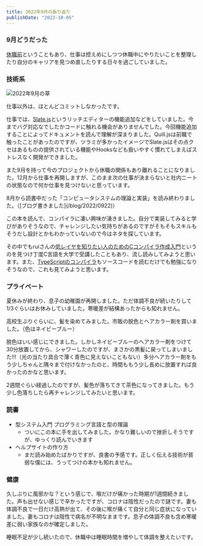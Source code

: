 ```yaml
---
title: 2022年9月の振り返り
publishDate: "2022-10-05"
---
```


### 9月どうだった

[休職前](/blog/2022/0930)ということもあり、仕事は控えめにしつつ休職中にやりたいことを整理したり自分のキャリアを見つめ直したりする日々を過ごしていました。

### 技術系

![2022年9月の草](/images/202209_github.png)

仕事以外は、ほとんどコミットしなかったです。

仕事では、[Slate.js](https://www.slatejs.org/examples/richtext)というリッチエディターの機能追加などをしていました。今までバグ対応なでしたかコードに触れる機会がありませんでした。今回機能追加することによってドキュメントを読んで理解が深まりました。Quill.jsは前職で触ったことがあったのですが、ツラミが多かったイメージでSlate.jsはその点クセはあるものの提供されている機能やHooksなども扱いやすく慣れてしまえばストレスなく開発ができました。

また9月を持って今のプロジェクトから休職の関係もあり離れることになりました。12月から仕事を再開しますが、このまま次の仕事が決まらないと社内ニートの状態なので何か仕事を見つけないと思っています。

<p><budoux-ja>8月から読書中だった「コンピュータシステムの理論と実装」を読み終わりました。（[ブログ書きました](/blog/2022/0922)）</budoux-ja></p>

この本を読んで、コンパイラに凄い興味が湧きました。自分で実装してみると学びがありそうなので、チャレンジしたい気持ちがあるのですがそもそもスキルもそうだし設計とかもわかっていないので今はネタを探しています。

その中でもruiさんの[低レイヤを知りたい人のためのCコンパイラ作成入門](https://www.sigbus.info/compilerbook)というのを見つけ丁度C言語を大学で受講したこともあり、流し読みしてみようと思います。また、[TypeScriptのコンパイラ](https://github.com/Microsoft/TypeScript/tree/main/src/compiler)もソースコードを読むだけでも勉強になりそうなので、これも見てみようと思います。


### プライベート
夏休みが終わり、息子の幼稚園が再開しました。ただ体調不良が続いたりして1/3ぐらいはお休みしていました。寒暖差が結構あったからも知れません。

高校生ぶりぐらいに、髪を染めてみました。市販の脱色とヘアカラー剤を買いました。（色はネイビーブルー）

<LinkCard url="https://www.cosme.net/product/product_id/10213002/sku/1099630" />

脱色はいい感じにできました。しかしネイビーブルーのヘアカラー剤をつけて30分放置してから、シャワーしたのですが、まさかの黒髪に戻ってしまいました!!!（光の当たり具合で薄く青色に見えないこともない）多分ヘアカラー剤をもう少しちゃんと隅々まで付けなかったのと、時間ももう少し長めに放置すれば良かったのかなと思います。

2週間ぐらい経過したのですが、髪色が落ちてきて茶色になってきました。もう少し色落ちしたら再チャレンジしてみたいと思います。

### 読書

- 型システム入門 プログラミング言語と型の理論
  - ついにこの本に手を出してみました。かなり難しいので挫折しそうですが、ゆっくり読んでいきます
- ヘルプサイトの作り方
  - まだ読み始めたばかりですが、良書の予感です。正しく伝える技術が貧弱な僕には、うってつけの本かも知れません。

### 健康

久しぶりに風邪かな？という感じで、喉だけが痛かった時期が1週間続きました。声も出せない感じで辛かったですが、コロナは陰性だったので謎です。妻も体調不良で一日だけ高熱が出て、その後に喉が痛くて自分と同じ症状になっていました。妻もコロナは陰性で病名が不明なままです。息子の体調不良も含め寒暖差に弱い家族なのが確定しました。

睡眠不足が少し続いたので、休職中は睡眠時間を増やして体調を整えたいです。

